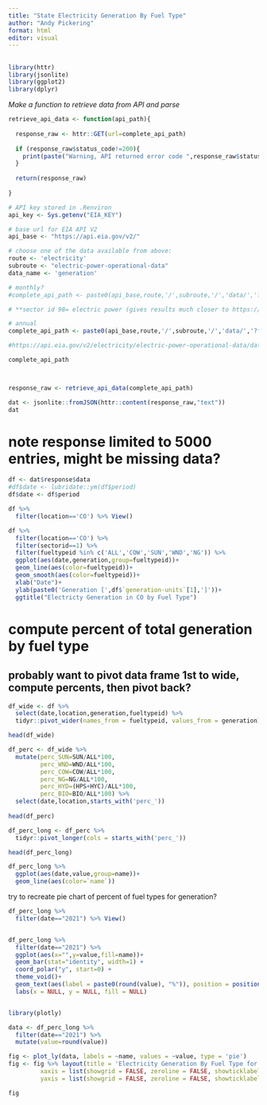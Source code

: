 ```yaml
---
title: "State Electricity Generation By Fuel Type"
author: "Andy Pickering"
format: html
editor: visual
---
```


## 

```r

library(httr)
library(jsonlite)
library(ggplot2)
library(dplyr)

```

*Make a function to retrieve data from API and parse*

```r

retrieve_api_data <- function(api_path){
  
  response_raw <- httr::GET(url=complete_api_path)
  
  if (response_raw$status_code!=200){
    print(paste("Warning, API returned error code ",response_raw$status_code))
  }
  
  return(response_raw)
  
}


```

```r
# API key stored in .Renviron
api_key <- Sys.getenv("EIA_KEY")

# base url for EIA API V2
api_base <- "https://api.eia.gov/v2/"

```



```r


# choose one of the data available from above:
route <- 'electricity'
subroute <- "electric-power-operational-data"
data_name <- 'generation'

# monthly?
#complete_api_path <- paste0(api_base,route,'/',subroute,'/','data/','?&data[0]=',data_name,'&facets[sectorid][]=1&facets[location][]=CO','&api_key=',api_key)

# **sector id 98= electric power (gives results much closer to https://afdc.energy.gov/vehicles/electric_emissions.html)

# annual
complete_api_path <- paste0(api_base,route,'/',subroute,'/','data/','?frequency=annual&data[0]=',data_name,'&facets[sectorid][]=98&facets[location][]=CO','&api_key=',api_key)

#https://api.eia.gov/v2/electricity/electric-power-operational-data/data/?frequency=annual&data[0]=generation&sort[0][column]=period&sort[0][direction]=desc&offset=0&length=5000

complete_api_path



response_raw <- retrieve_api_data(complete_api_path)

dat <- jsonlite::fromJSON(httr::content(response_raw,"text"))
dat

```

# note response limited to 5000 entries, might be missing data?
```r

df <- dat$response$data
#df$date <- lubridate::ym(df$period)
df$date <- df$period

df %>% 
  filter(location=='CO') %>% View()

```




```r

df %>% 
  filter(location=='CO') %>% 
  filter(sectorid==1) %>% 
  filter(fueltypeid %in% c('ALL','COW','SUN','WND','NG')) %>% 
  ggplot(aes(date,generation,group=fueltypeid))+
  geom_line(aes(color=fueltypeid))+
  geom_smooth(aes(color=fueltypeid))+
  xlab("Date")+
  ylab(paste0('Generation [',df$`generation-units`[1],']'))+
  ggtitle("Electricty Generation in CO by Fuel Type")

```


# compute percent of total generation by fuel type
## probably want to pivot data frame 1st to wide, compute percents, then pivot back?
```r

df_wide <- df %>% 
  select(date,location,generation,fueltypeid) %>% 
  tidyr::pivot_wider(names_from = fueltypeid, values_from = generation) 

head(df_wide)
```


```r

df_perc <- df_wide %>% 
  mutate(perc_SUN=SUN/ALL*100,
         perc_WND=WND/ALL*100,
         perc_COW=COW/ALL*100,
         perc_NG=NG/ALL*100,
         perc_HYD=(HPS+HYC)/ALL*100,
         perc_BIO=BIO/ALL*100) %>% 
  select(date,location,starts_with('perc_'))
  
head(df_perc)

df_perc_long <- df_perc %>% 
  tidyr::pivot_longer(cols = starts_with('perc_'))

head(df_perc_long)

df_perc_long %>% 
  ggplot(aes(date,value,group=name))+
  geom_line(aes(color=`name`))

```


try to recreate pie chart of percent of fuel types for generation?
```r

df_perc_long %>% 
  filter(date=="2021") %>% View()


df_perc_long %>% 
  filter(date=="2021") %>% 
  ggplot(aes(x="",y=value,fill=name))+
  geom_bar(stat="identity", width=1) +
  coord_polar("y", start=0) +
  theme_void()+
  geom_text(aes(label = paste0(round(value), "%")), position = position_stack(vjust=0.5)) +
  labs(x = NULL, y = NULL, fill = NULL)



```


```r

library(plotly)

data <- df_perc_long %>% 
  filter(date=="2021") %>% 
  mutate(value=round(value))

fig <- plot_ly(data, labels = ~name, values = ~value, type = 'pie')
fig <- fig %>% layout(title = 'Electricity Generation By Fuel Type for Colorado 2021',
         xaxis = list(showgrid = FALSE, zeroline = FALSE, showticklabels = FALSE),
         yaxis = list(showgrid = FALSE, zeroline = FALSE, showticklabels = FALSE))

fig

```

